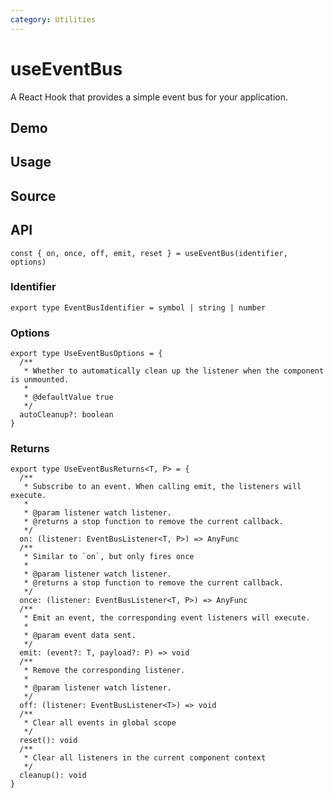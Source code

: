 ```yaml
---
category: Utilities
---
```


# useEventBus


<HooksType category={frontmatter.category} />

A React Hook that provides a simple event bus for your application.

## Demo


<App />

## Usage



## Source


<Source />

## API

```tsx
const { on, once, off, emit, reset } = useEventBus(identifier, options)
```

### Identifier

```tsx
export type EventBusIdentifier = symbol | string | number
```

### Options

```tsx
export type UseEventBusOptions = {
  /**
   * Whether to automatically clean up the listener when the component is unmounted.
   *
   * @defaultValue true
   */
  autoCleanup?: boolean
}
```

### Returns

```tsx
export type UseEventBusReturns<T, P> = {
  /**
   * Subscribe to an event. When calling emit, the listeners will execute.
   *
   * @param listener watch listener.
   * @returns a stop function to remove the current callback.
   */
  on: (listener: EventBusListener<T, P>) => AnyFunc
  /**
   * Similar to `on`, but only fires once
   *
   * @param listener watch listener.
   * @returns a stop function to remove the current callback.
   */
  once: (listener: EventBusListener<T, P>) => AnyFunc
  /**
   * Emit an event, the corresponding event listeners will execute.
   *
   * @param event data sent.
   */
  emit: (event?: T, payload?: P) => void
  /**
   * Remove the corresponding listener.
   *
   * @param listener watch listener.
   */
  off: (listener: EventBusListener<T>) => void
  /**
   * Clear all events in global scope
   */
  reset(): void
  /**
   * Clear all listeners in the current component context
   */
  cleanup(): void
}
```

